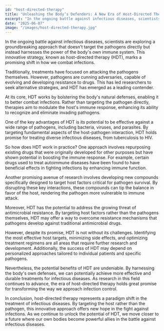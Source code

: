 ```yaml
---
id: "host-directed-therapy"
title: "Unleashing the Body’s Defenders: A New Era of Host-Directed Therapy"
excerpt: "In the ongoing battle against infectious diseases, scientists are exploring a groundbreaking approach that doesn't target the pathogens directly but instead harnesses the power of the body's own immune system."
date: "2025-06-07"
image: "/images/host-directed-therapy.jpg"
---
```


In the ongoing battle against infectious diseases, scientists are exploring a groundbreaking approach that doesn't target the pathogens directly but instead harnesses the power of the body's own immune system. This innovative strategy, known as host-directed therapy (HDT), marks a promising shift in how we combat infections.

Traditionally, treatments have focused on attacking the pathogens themselves. However, pathogens are cunning adversaries, capable of evolving and developing resistance to drugs. This has led researchers to seek alternative strategies, and HDT has emerged as a leading contender.

At its core, HDT works by bolstering the body's natural defenses, enabling it to better combat infections. Rather than targeting the pathogen directly, therapies aim to modulate the host's immune response, enhancing its ability to recognize and eliminate invading pathogens.

One of the key advantages of HDT is its potential to be effective against a wide range of pathogens, including bacteria, viruses, and parasites. By targeting fundamental aspects of the host-pathogen interaction, HDT holds promise for treating diverse infectious diseases, from tuberculosis to HIV.

So how does HDT work in practice? One approach involves repurposing existing drugs that were originally developed for other purposes but have shown potential in boosting the immune response. For example, certain drugs used to treat autoimmune diseases have been found to have beneficial effects in fighting infections by enhancing immune function.

Another promising avenue of research involves developing new compounds specifically designed to target host factors critical for pathogen survival. By disrupting these key interactions, these compounds can tip the balance in favor of the host, rendering the pathogen more vulnerable to immune attack.

Moreover, HDT has the potential to address the growing threat of antimicrobial resistance. By targeting host factors rather than the pathogens themselves, HDT may offer a way to overcome resistance mechanisms that pathogens develop against traditional antimicrobial drugs.

However, despite its promise, HDT is not without its challenges. Identifying the most effective host targets, minimizing side effects, and optimizing treatment regimens are all areas that require further research and development. Additionally, the success of HDT may depend on personalized approaches tailored to individual patients and specific pathogens.

Nevertheless, the potential benefits of HDT are undeniable. By harnessing the body's own defenses, we can potentially achieve more effective and durable treatments for infectious diseases. As research in this field continues to advance, the era of host-directed therapy holds great promise for transforming the way we approach infection control.

In conclusion, host-directed therapy represents a paradigm shift in the treatment of infectious diseases. By targeting the host rather than the pathogen, this innovative approach offers new hope in the fight against infections. As we continue to unlock the potential of HDT, we move closer to a future where our own bodies become powerful allies in the battle against infectious diseases.